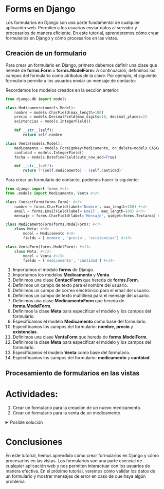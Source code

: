 :::{.justify}
# Forms en Django

Los formularios en Django son una parte fundamental de cualquier aplicación web. Permiten a los usuarios enviar datos al servidor y procesarlos de manera eficiente. En este tutorial, aprenderemos cómo crear formularios en Django y cómo procesarlos en las vistas.

## Creación de un formulario

Para crear un formulario en Django, primero debemos definir una clase que herede de **forms.Form** o **forms.ModelForm**. A continuación, definimos los campos del formulario como atributos de la clase. Por ejemplo, el siguiente formulario permite a los usuarios enviar un mensaje de contacto:

:::{.callout-info}
Recordemos los modelos creados en la sección anterior:

```python
from django.db import models

class Medicamento(models.Model):
    nombre = models.CharField(max_length=100)
    precio = models.DecimalField(max_digits=10, decimal_places=2)
    existencias = models.IntegerField()

    def __str__(self):
        return self.nombre

class Venta(models.Model):
    medicamento = models.ForeignKey(Medicamento, on_delete=models.CASCADE)
    cantidad = models.IntegerField()
    fecha = models.DateTimeField(auto_now_add=True)

    def __str__(self):
        return f'{self.medicamento} - {self.cantidad}'
```
:::

Para crear un formulario de contacto, podemos hacer lo siguiente:
```python
from django import forms #<1>
from .models import Medicamento, Venta #<2>

class ContactForm(forms.Form): #<3>
    nombre = forms.CharField(label='Nombre', max_length=100) #<4>
    email = forms.EmailField(label='Email', max_length=100) #<5>
    mensaje = forms.CharField(label='Mensaje', widget=forms.Textarea) #<6>

class MedicamentoForm(forms.ModelForm): #<7>
    class Meta: #<8>
        model = Medicamento #<9>
        fields = ['nombre', 'precio', 'existencias'] #<10>

class VentaForm(forms.ModelForm): #<11>
    class Meta: #<12>
        model = Venta #<13>
        fields = ['medicamento', 'cantidad'] #<14>
```

1. Importamos el módulo **forms** de Django.
2. Importamos los modelos **Medicamento** y **Venta**.
3. Definimos una clase **ContactForm** que hereda de **forms.Form**.
4. Definimos un campo de texto para el nombre del usuario.
5. Definimos un campo de correo electrónico para el email del usuario.
6. Definimos un campo de texto multilínea para el mensaje del usuario.
7. Definimos una clase **MedicamentoForm** que hereda de **forms.ModelForm**.
8. Definimos la clase **Meta** para especificar el modelo y los campos del formulario.
9. Especificamos el modelo **Medicamento** como base del formulario.
10. Especificamos los campos del formulario: **nombre**, **precio** y **existencias**.
11. Definimos una clase **VentaForm** que hereda de **forms.ModelForm**.
12. Definimos la clase **Meta** para especificar el modelo y los campos del formulario.
13. Especificamos el modelo **Venta** como base del formulario.
14. Especificamos los campos del formulario: **medicamento** y **cantidad**.

## Procesamiento de formularios en las vistas

# Actividades:

1. Crear un formulario para la creación de un nuevo medicamento.
2. Crear un formulario para la venta de un medicamento.

<details>
  <summary>Posible solución</summary>

1. Crear un formulario para la creación de un nuevo medicamento.

```python
from django import forms
from .models import Medicamento

class MedicamentoForm(forms.ModelForm):
    class Meta:
        model = Medicamento
        fields = ['nombre', 'precio', 'existencias']
```

2. Crear un formulario para la venta de un medicamento.

```python
from django import forms
from .models import Venta

class VentaForm(forms.ModelForm):
    class Meta:
        model = Venta
        fields = ['medicamento', 'cantidad']
```
</details>

# Conclusiones

En este tutorial, hemos aprendido cómo crear formularios en Django y cómo procesarlos en las vistas. Los formularios son una parte esencial de cualquier aplicación web y nos permiten interactuar con los usuarios de manera efectiva. En el próximo tutorial, veremos cómo validar los datos de un formulario y mostrar mensajes de error en caso de que haya algún problema.
:::
